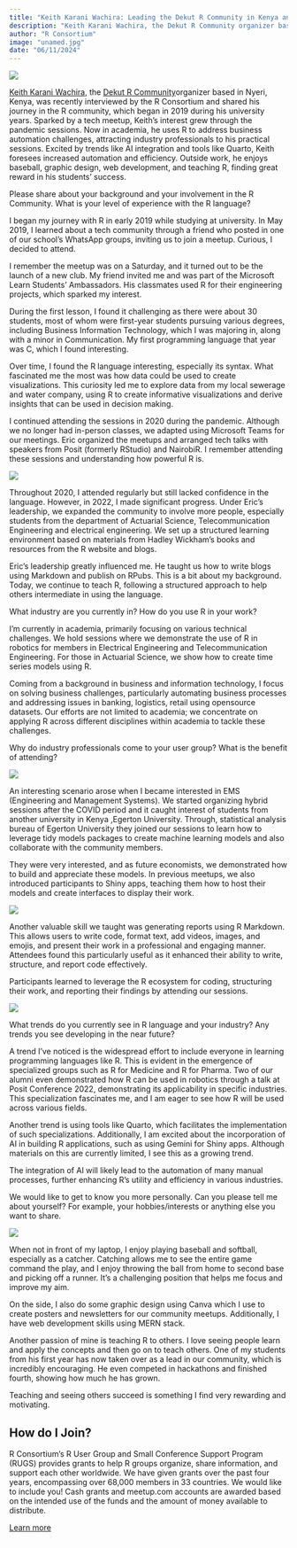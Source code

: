 ```yaml
---
title: "Keith Karani Wachira: Leading the Dekut R Community in Kenya and Innovating with R"
description: "Keith Karani Wachira, the Dekut R Community organizer based in Nyeri, Kenya, was recently interviewed by the R Consortium and shared his journey in the R community, which began in 2019 during his university years."
author: "R Consortium"
image: "unamed.jpg"
date: "06/11/2024"
---
```

![](unnamed.jpg)

[Keith Karani Wachira](https://www.linkedin.com/in/karani-keith-3794041a4/?originalSubdomain=ke), the [Dekut R Community ](https://www.meetup.com/dekutrcommunity/)organizer based in Nyeri, Kenya, was recently interviewed by the R Consortium and shared his journey in the R community, which began in 2019 during his university years. Sparked by a tech meetup, Keith’s interest grew through the pandemic sessions. Now in academia, he uses R to address business automation challenges, attracting industry professionals to his practical sessions. Excited by trends like AI integration and tools like Quarto, Keith foresees increased automation and efficiency. Outside work, he enjoys baseball, graphic design, web development, and teaching R, finding great reward in his students’ success.

Please share about your background and your involvement in the R Community. What is your level of experience with the R language? 

I began my journey with R in early 2019 while studying at university. In May 2019, I learned about a tech community through a friend who posted in one of our school’s WhatsApp groups, inviting us to join a meetup. Curious, I decided to attend.

I remember the meetup was on a Saturday, and it turned out to be the launch of a new club. My friend invited me and was part of the Microsoft Learn Students’ Ambassadors. His classmates used R for their engineering projects, which sparked my interest.

During the first lesson, I found it challenging as there were about 30 students, most of whom were first-year students pursuing various degrees, including Business Information Technology, which I was majoring in, along with a minor in Communication. My first programming language that year was C, which I found interesting.

Over time, I found the R language interesting, especially its syntax. What fascinated me the most was how data could be used to create visualizations. This curiosity led me to explore data from my local sewerage and water company, using R to create informative visualizations and derive insights that can be used in decision making.

I continued attending the sessions in 2020 during the pandemic. Although we no longer had in-person classes, we adapted using Microsoft Teams for our meetings. Eric organized the meetups and arranged tech talks with speakers from Posit (formerly RStudio) and NairobiR. I remember attending these sessions and understanding how powerful R is.





![](unnamed%20(1).jpg)


Throughout 2020, I attended regularly but still lacked confidence in the language. However, in 2022, I made significant progress. Under Eric’s leadership, we expanded the community to involve more people, especially students from the department of Actuarial Science, Telecommunication Engineering and electrical engineering. We set up a structured learning environment based on materials from Hadley Wickham’s books and resources from the R website and blogs.

Eric’s leadership greatly influenced me. He taught us how to write blogs using Markdown and publish on RPubs. This is a bit about my background. Today, we continue to teach R, following a structured approach to help others intermediate in using the language.

What industry are you currently in? How do you use R in your work?

I’m currently in academia, primarily focusing on various technical challenges. We hold sessions where we demonstrate the use of R in robotics for members in Electrical Engineering and Telecommunication Engineering. For those in Actuarial Science, we show how to create time series models using R.

Coming from a background in business and information technology, I focus on solving business challenges, particularly automating business processes and addressing issues in banking, logistics, retail using opensource datasets. Our efforts are not limited to academia; we concentrate on applying R across different disciplines within academia to tackle these challenges.

Why do industry professionals come to your user group? What is the benefit of attending?





![](unnamed%20(2).jpg)


An interesting scenario arose when I became interested in EMS (Engineering and Management Systems). We started organizing hybrid sessions after the COVID period and it caught interest of students from another university in Kenya ,Egerton University. Through, statistical analysis bureau of Egerton University they joined our sessions to learn how to leverage tidy models packages to create machine learning models and also collaborate with the community members.

They were very interested, and as future economists, we demonstrated how to build and appreciate these models. In previous meetups, we also introduced participants to Shiny apps, teaching them how to host their models and create interfaces to display their work.





![](unnamed.png)


Another valuable skill we taught was generating reports using R Markdown. This allows users to write code, format text, add videos, images, and emojis, and present their work in a professional and engaging manner. Attendees found this particularly useful as it enhanced their ability to write, structure, and report code effectively.

Participants learned to leverage the R ecosystem for coding, structuring their work, and reporting their findings by attending our sessions.





![](unnamed%20(3).jpg)


What trends do you currently see in R language and your industry? Any trends you see developing in the near future?

A trend I’ve noticed is the widespread effort to include everyone in learning programming languages like R. This is evident in the emergence of specialized groups such as R for Medicine and R for Pharma. Two of our alumni even demonstrated how R can be used in robotics through a talk at Posit Conference 2022, demonstrating its applicability in specific industries. This specialization fascinates me, and I am eager to see how R will be used across various fields.

Another trend is using tools like Quarto, which facilitates the implementation of such specializations. Additionally, I am excited about the incorporation of AI in building R applications, such as using Gemini for Shiny apps. Although materials on this are currently limited, I see this as a growing trend.

The integration of AI will likely lead to the automation of many manual processes, further enhancing R’s utility and efficiency in various industries.

We would like to get to know you more personally. Can you please tell me about yourself? For example, your hobbies/interests or anything else you want to share.





![](unnamed%20(4).jpg)


When not in front of my laptop, I enjoy playing baseball and softball, especially as a catcher. Catching allows me to see the entire game command the play, and I enjoy throwing the ball from home to second base and picking off a runner. It’s a challenging position that helps me focus and improve my aim.

On the side, I also do some graphic design using Canva which I use to create posters and newsletters for our community meetups. Additionally, I have web development skills using MERN stack.

Another passion of mine is teaching R to others. I love seeing people learn and apply the concepts and then go on to teach others. One of my students from his first year has now taken over as a lead in our community, which is incredibly encouraging. He even competed in hackathons and finished fourth, showing how much he has grown.

Teaching and seeing others succeed is something I find very rewarding and motivating.


## **How do I Join?**

R Consortium’s R User Group and Small Conference Support Program (RUGS) provides grants to help R groups organize, share information, and support each other worldwide. We have given grants over the past four years, encompassing over 68,000 members in 33 countries. We would like to include you! Cash grants and meetup.com accounts are awarded based on the intended use of the funds and the amount of money available to distribute.

[Learn more](https://www.r-consortium.org/all-projects/r-user-group-support-program)











<!-- watermark --><div style="background-color:#FFFFFF"><p style="color:#FFFFFF; font-size: 1px">gd2md-html: xyzzy Mon Jul 29 2024</p></div>